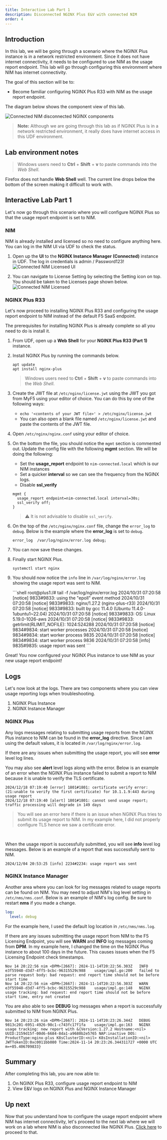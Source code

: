 ```yaml
---
title: Interactive Lab Part 1
description: Disconnected NGINX Plus E&V with connected NIM
order: 4
---
```


## Introduction

In this lab, we will be going through a scenario where the NGINX Plus instance is in a network restricted environment.
Since it does not have internet connectivity, it needs to be configured to use NIM as the usage report endpoint. This
lab will go through configuring this environment where NIM has internet connectivity.

The goal of this section will be to:
- Become familiar configuring NGINX Plus R33 with NIM as the usage report endpoint.

The diagram below shows the component view of this lab.

![Connected NIM disconnected NGINX components](media/interactive/8.png)

> **Note:** Although we are going through this lab as if NGINX Plus is in a network restricted environment, it really
does have internet access in this UDF environment.

## Lab environment notes

> Windows users need to **Ctrl** + **Shift** + **v** to paste commands into the *Web Shell*.

Firefox does not handle **Web Shell** well. The current line drops below the bottom of the screen making it difficult to work with.

## Interactive Lab Part 1

Let's now go through this scenario where you will configure NGINX Plus so that the usage report endpoint is set to NIM.

### NIM

NIM is already installed and licensed so no need to configure anything here. You can log in the NIM UI via UDF to check
the status.

1. Open up the **UI** to the **NGINX Instance Manager (Connected)** instance in UDF. The log in credentials is
admin / Password123!
![Connected NIM Licensed UI](media/interactive/10.png)

1. You can navigate to License Setting by selecting the Setting icon on top. You should be taken to the Licenses page
shown below.
![Connected NIM Licensed](media/interactive/9.png)

### NGINX Plus R33

Let's now proceed to installing NGINX Plus R33 and configuring the usage report endpoint to NIM instead of the default
F5 SaaS endpoint.

The prerequisites for installing NGINX Plus is already complete so all you need to do is install it.

1. From UDF, open up a **Web Shell** for your **NGINX Plus R33 (Part 1)** instance.

1. Install NGINX Plus by running the commands below.
    ```shell
    apt update
    apt install nginx-plus
    ```

    > Windows users need to **Ctrl** + **Shift** + **v** to paste commands into the *Web Shell*.

1. Create the JWT file at `/etc/nginx/license.jwt` using the JWT you got from MyF5 using your editor of choice. You can
do this by one of the following ways:
    - `echo '<contents of your JWT file>' > /etc/nginx/license.jwt`
    - You can also open a blank file named `/etc/nginx/license.jwt` and paste the contents of the JWT file.

1. Open `/etc/nginx/nginx.conf` using your editor of choice.

1. On the bottom the file, you should notice the `mgmt` section is commented out. Update the config file with the
following **mgmt** section. We will be doing the following:
    - Set the **usage_report** endpoint to `nim-connected.local` which is our NIM instances
    - Set a quicker **interval** so we can see the frequency from the NGINX logs.
    - Disable **ssl_verify**
    ```shell
    mgmt {
      usage_report endpoint=nim-connected.local interval=30s;
      ssl_verify off;
    }
    ```

    > :warning: It is not advisable to disable `ssl_verify`.

1. On the top of the `/etc/nginx/nginx.conf` file, change the `error_log` to `debug`. Below is the example where the
**error_log** is set to `debug`.
    ```shell
    error_log  /var/log/nginx/error.log debug;
    ```

1. You can now save these changes.

1. Finally start NGINX Plus.

    ```shell
    systemctl start nginx
    ```

1. You should now notice the `info` line in `/var/log/nginx/error.log` showing the usage report was sent to NIM.

    <Collapsible title="Example Output">
    ```shell
    root@plus1:/# tail -f /var/log/nginx/error.log
    2024/10/31 07:20:58 [notice] 9833#9833: using the "epoll" event method
    2024/10/31 07:20:58 [notice] 9833#9833: nginx/1.27.2 (nginx-plus-r33)
    2024/10/31 07:20:58 [notice] 9833#9833: built by gcc 11.4.0 (Ubuntu 11.4.0-1ubuntu1~22.04)
    2024/10/31 07:20:58 [notice] 9833#9833: OS: Linux 5.19.0-1026-aws
    2024/10/31 07:20:58 [notice] 9833#9833: getrlimit(RLIMIT_NOFILE): 1024:524288
    2024/10/31 07:20:58 [notice] 9834#9834: start worker processes
    2024/10/31 07:20:58 [notice] 9834#9834: start worker process 9835
    2024/10/31 07:20:58 [notice] 9834#9834: start worker process 9836
    2024/10/31 07:20:58 [info] 9835#9835: usage report was sent
    ```
    </Collapsible>

Great! You now configured your NGINX Plus instance to use NIM as your new usage report endpoint!

## Logs

Let's now look at the logs. There are two components where you can view usage reporting logs when troubleshooting.

1. NGINX Plus Instance
1. NGINX Instance Manager

### NGINX Plus

Any logs messages relating to submitting usage reports from the NGINX Plus instance to NIM can be found in the
**error_log** directive. Since I am using the default values, it is located in `/var/log/nginx/error.log`.

If there are any issues when submitting the usage report, you will see **error** level log lines.

You may also see **alert** level logs along with the error. Below is an example of an error when the NGINX Plus instance
failed to submit a report to NIM because it is unable to verify the TLS certificate.

```log
2024/12/18 07:19:40 [error] 1801#1801: certificate verify error: (21:unable to verify the first certificate) for 10.1.1.9:443 during usage report
2024/12/18 07:19:40 [alert] 1801#1801: cannot send usage report; traffic processing will degrade in 149 days
```

> You will see an error here if there is an issue when NGINX Plus tries to submit its usage report to NIM. In
my example here, I did not properly configure TLS hence we saw a certificate error.

<br/>

When the usage report is successfully submitted, you will see **info** level log messages. Below is an example of a
report that was successfully sent to NIM.

```log
2024/12/04 20:53:25 [info] 2234#2234: usage report was sent
```

### NGINX Instance Manager

Another area where you can look for log messages related to usage reports can be found on NIM. You may need to adjust
NIM's log level setting in `/etc/nms/nms.conf`. Below is an example of NIM's log config. Be sure to restart **nms** if
you made a change.
```yaml
log:
  level: debug
```

For the example here, I used the default log location in `/etc/nms/nms.log`.

If there are any issues submitting the usage report from NIM to the F5 Licensing Endpoint, you will see **WARN** and
**INFO** log messages coming from **DPM**. In my example here, I changed the time on the NGINX Plus instance to about
100 days in the future. This causes issues when the F5 Licensing Endpoint check timestamps.

```log
Nov 14 20:22:56 nim <DPM>[2667]: 2024-11-14T20:22:56.303Z	INFO	e3f55948-d3d7-4ff5-bcbc-96315529c988	usage/impl.go:200	failed to parse request body: bad request: end report time should not be before start time
Nov 14 20:22:56 nim <DPM>[2667]: 2024-11-14T20:22:56.303Z	WARN	e3f55948-d3d7-4ff5-bcbc-96315529c988	usage/impl.go:148	NGINX usage tracking: bad request: end report time should not be before start time, entry not created
```

You are also able to see **DEBUG** log messages when a report is successfully submitted to NIM from NGINX Plus.

```log
Nov 14 20:23:26 nim <DPM>[2667]: 2024-11-14T20:23:26.344Z	DEBUG	9813c201-6951-4926-98c1-c743fc17f1fa	usage/impl.go:163	NGINX usage tracking: new report with &{Version:1.27.2 Hostname:<nil> UUID:2159d15f-00d6-6684-8da1-a9680b2e5765 NAP:inactive DOS: ProductType:nginx-plus K8sClusterID:<nil> K8sInstallationID:<nil> JWTTokenID:0xc0011bb080 Time:2024-11-14 20:23:26.344311727 +0000 UTC m=+85.406709833}
```

## Summary

After completing this lab, you are now able to:
1. On NGINX Plus R33, configure usage report endpoint to NIM
1. View E&V logs on NGINX Plus and NGINX Instance Manager

## Up next

Now that you understand how to configure the usage report endpoint where NIM has internet connectivity, let's proceed to
the next lab where we will work on a lab where NIM is also disconnected like NGINX Plus. [Click here](r33-5.mdx) to
proceed to that.
